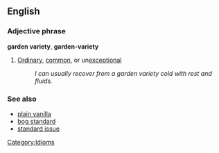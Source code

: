 ==English==

===Adjective phrase===
'''garden variety''', '''garden-variety'''
#[[Ordinary]], [[common]], or un[[exceptional]]
#:''I can usually recover from a garden variety cold with rest and fluids.''

===See also===
*[[plain vanilla]]
*[[bog standard]]
*[[standard issue]]

[[Category:Idioms]]